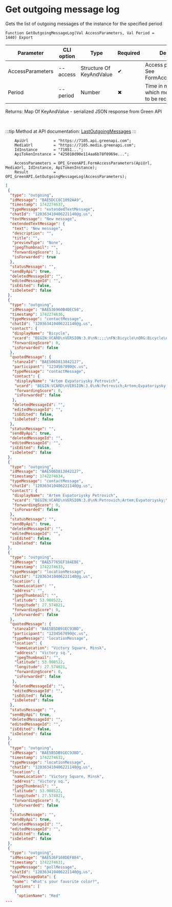 ﻿---
sidebar_position: 4
---


# Get outgoing message log
 Gets the list of outgoing messages of the instance for the specified period



`Function GetOutgoingMessageLog(Val AccessParameters, Val Period = 1440) Export`

  | Parameter | CLI option | Type | Required | Description |
  |-|-|-|-|-|
  | AccessParameters | --access | Structure Of KeyAndValue | &#x2714; | Access parameters. See FormAccessParameters |
  | Period | --period | Number | &#x2716; | Time in minutes for which messages need to be received |

  
  Returns:  Map Of KeyAndValue - serialized JSON response from Green API

<br/>

:::tip
Method at API documentation: [LastOutgoingMessages](https://green-api.com/docs/api/journals/LastOutgoingMessages/)
:::
<br/>



```bsl title="1C:Enterprise/OneScript code example"
    ApiUrl           = "https://7105.api.greenapi.com";
    MediaUrl         = "https://7105.media.greenapi.com";
    IdInstance       = "71051...";
    ApiTokenInstance = "425010d90e114aa6b78f0969e...";

    AccessParameters = OPI_GreenAPI.FormAccessParameters(ApiUrl, MediaUrl, IdInstance, ApiTokenInstance);
    Result           = OPI_GreenAPI.GetOutgoingMessageLog(AccessParameters);
```
 



```json title="Result"
[
 {
  "type": "outgoing",
  "idMessage": "BAE5DCC8C1092AA9",
  "timestamp": 1742274637,
  "typeMessage": "extendedTextMessage",
  "chatId": "120363410406221140@g.us",
  "textMessage": "New message",
  "extendedTextMessage": {
   "text": "New message",
   "description": "",
   "title": "",
   "previewType": "None",
   "jpegThumbnail": "",
   "forwardingScore": 1,
   "isForwarded": true
  },
  "statusMessage": "",
  "sendByApi": true,
  "deletedMessageId": "",
  "editedMessageId": "",
  "isEdited": false,
  "isDeleted": false
 },
 {
  "type": "outgoing",
  "idMessage": "BAE536960B4DEC58",
  "timestamp": 1742274636,
  "typeMessage": "contactMessage",
  "chatId": "120363410406221140@g.us",
  "contact": {
   "displayName": "Bicycle",
   "vcard": "BEGIN:VCARD\nVERSION:3.0\nN:;;;\nFN:Bicycle\nORG:Bicycle\nTEL;type=CELL;type=VOICE;waid=79001234568:+79001234568\nEND:VCARD",
   "forwardingScore": 0,
   "isForwarded": false
  },
  "quotedMessage": {
   "stanzaId": "BAE506D813842127",
   "participant": "1234567890@c.us",
   "typeMessage": "contactMessage",
   "contact": {
    "displayName": "Artem Evpatoriysky Petrovich",
    "vcard": "BEGIN:VCARD\nVERSION:3.0\nN:Petrovich;Artem;Evpatoriysky;\nFN:Artem Evpatoriysky Petrovich\nORG:Bicycle\nTEL;type=CELL;type=VOICE;waid=79001234568:+79001234568\nEND:VCARD",
    "forwardingScore": 0,
    "isForwarded": false
   },
   "deletedMessageId": "",
   "editedMessageId": "",
   "isEdited": false,
   "isDeleted": false
  },
  "statusMessage": "",
  "sendByApi": true,
  "deletedMessageId": "",
  "editedMessageId": "",
  "isEdited": false,
  "isDeleted": false
 },
 {
  "type": "outgoing",
  "idMessage": "BAE506D813842127",
  "timestamp": 1742274634,
  "typeMessage": "contactMessage",
  "chatId": "120363410406221140@g.us",
  "contact": {
   "displayName": "Artem Evpatoriysky Petrovich",
   "vcard": "BEGIN:VCARD\nVERSION:3.0\nN:Petrovich;Artem;Evpatoriysky;\nFN:Artem Evpatoriysky Petrovich\nORG:Bicycle\nTEL;type=CELL;type=VOICE;waid=79001234568:+79001234568\nEND:VCARD",
   "forwardingScore": 0,
   "isForwarded": false
  },
  "statusMessage": "",
  "sendByApi": true,
  "deletedMessageId": "",
  "editedMessageId": "",
  "isEdited": false,
  "isDeleted": false
 },
 {
  "type": "outgoing",
  "idMessage": "BAE57765EF184EBE",
  "timestamp": 1742274633,
  "typeMessage": "locationMessage",
  "chatId": "120363410406221140@g.us",
  "location": {
   "nameLocation": "",
   "address": "",
   "jpegThumbnail": "",
   "latitude": 53.908522,
   "longitude": 27.574821,
   "forwardingScore": 0,
   "isForwarded": false
  },
  "quotedMessage": {
   "stanzaId": "BAE5B5DB91EC93BD",
   "participant": "1234567890@c.us",
   "typeMessage": "locationMessage",
   "location": {
    "nameLocation": "Victory Square, Minsk",
    "address": "Victory sq.",
    "jpegThumbnail": "",
    "latitude": 53.908522,
    "longitude": 27.574821,
    "forwardingScore": 0,
    "isForwarded": false
   },
   "deletedMessageId": "",
   "editedMessageId": "",
   "isEdited": false,
   "isDeleted": false
  },
  "statusMessage": "",
  "sendByApi": true,
  "deletedMessageId": "",
  "editedMessageId": "",
  "isEdited": false,
  "isDeleted": false
 },
 {
  "type": "outgoing",
  "idMessage": "BAE5B5DB91EC93BD",
  "timestamp": 1742274632,
  "typeMessage": "locationMessage",
  "chatId": "120363410406221140@g.us",
  "location": {
   "nameLocation": "Victory Square, Minsk",
   "address": "Victory sq.",
   "jpegThumbnail": "",
   "latitude": 53.908522,
   "longitude": 27.574821,
   "forwardingScore": 0,
   "isForwarded": false
  },
  "statusMessage": "",
  "sendByApi": true,
  "deletedMessageId": "",
  "editedMessageId": "",
  "isEdited": false,
  "isDeleted": false
 },
 {
  "type": "outgoing",
  "idMessage": "BAE536F160DEF884",
  "timestamp": 1742274631,
  "typeMessage": "pollMessage",
  "chatId": "120363410406221140@g.us",
  "pollMessageData": {
   "name": "What's your favorite color?",
   "options": [
    {
     "optionName": "Red"
...
```
